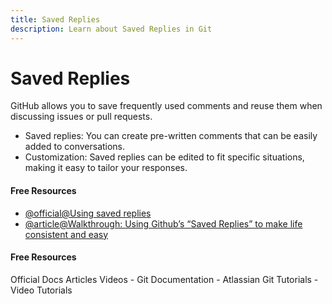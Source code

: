 ```yaml
---
title: Saved Replies
description: Learn about Saved Replies in Git
---
```


# Saved Replies

GitHub allows you to save frequently used comments and reuse them when discussing issues or pull requests.

- Saved replies: You can create pre-written comments that can be easily added to conversations.
- Customization: Saved replies can be edited to fit specific situations, making it easy to tailor your responses.

#### Free Resources

- [@official@Using saved replies](https://docs.github.com/en/get-started/writing-on-github/working-with-saved-replies/using-saved-replies)
- [@article@Walkthrough: Using Github’s “Saved Replies” to make life consistent and easy](https://prowe214.medium.com/walkthrough-using-githubs-saved-replies-to-make-life-consistent-and-easy-80f23efe6a0)

#### Free Resources

<Tabs defaultValue="official">
<TabsList>
<TabsTrigger value="official">Official Docs</TabsTrigger>
<TabsTrigger value="article">Articles</TabsTrigger>
<TabsTrigger value="video">Videos</TabsTrigger>
</TabsList>

<TabsContent value="official">
- <Link href="https://git-scm.com/docs">Git Documentation</Link>
</TabsContent>
<TabsContent value="article">
- <Link href="https://www.atlassian.com/git/tutorials">Atlassian Git Tutorials</Link>
</TabsContent>
<TabsContent value="video">
- <Link href="https://www.youtube.com/results?search_query=git+saved-replies+tutorial">Video Tutorials</Link>
</TabsContent>
</Tabs>

<Outlet path="5-github/basics/saved-replies" />
